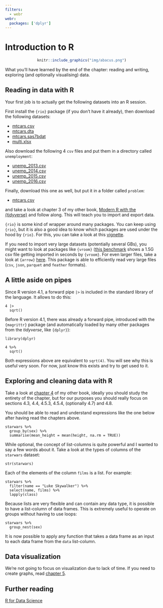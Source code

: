 ```yaml
---
filters:
  - webr
webr:
  packages: ['dplyr']
---
```


# Introduction to R

<div style="text-align:center;">
```r
knitr::include_graphics("img/abacus.png")
```
</div>

What you'll have learned by the end of the chapter: reading and writing,
exploring (and optionally visualising) data.

## Reading in data with R

Your first job is to actually get the following datasets into an R session.

First install the `{rio}` package (if you don't have it already), then download
the following datasets:

- [mtcars.csv](https://raw.githubusercontent.com/b-rodrigues/modern_R/master/datasets/mtcars.csv)
- [mtcars.dta](https://github.com/b-rodrigues/modern_R/raw/master/datasets/mtcars.dta)
- [mtcars.sas7bdat](https://github.com/b-rodrigues/modern_R/raw/master/datasets/mtcars.sas7bdat)
- [multi.xlsx](https://github.com/b-rodrigues/modern_R/raw/master/datasets/multi.xlsx)

Also download the following 4 `csv` files and put them in a directory called
`unemployment`:

- [unemp_2013.csv](https://raw.githubusercontent.com/b-rodrigues/modern_R/master/datasets/unemployment/unemp_2013.csv)
- [unemp_2014.csv](https://raw.githubusercontent.com/b-rodrigues/modern_R/master/datasets/unemployment/unemp_2014.csv)
- [unemp_2015.csv](https://raw.githubusercontent.com/b-rodrigues/modern_R/master/datasets/unemployment/unemp_2015.csv)
- [unemp_2016.csv](https://raw.githubusercontent.com/b-rodrigues/modern_R/master/datasets/unemployment/unemp_2016.csv)

Finally, download this one as well, but put it in a folder called `problem`:

- [mtcars.csv](https://raw.githubusercontent.com/b-rodrigues/modern_R/master/datasets/problems/mtcars.csv)

and take a look at chapter 3 of my other book, [Modern R with the
{tidyverse}](https://b-rodrigues.github.io/modern_R/reading-and-writing-data.html)
and follow along. This will teach you to import and export data.

`{rio}` is some kind of wrapper around many packages. You can keep using
`{rio}`, but it is also a good idea to know which packages are used under the
hood by `{rio}`. For this, you can take a look at this
[vignette](https://cran.r-project.org/web/packages/rio/vignettes/rio.html).

If you need to import very large datasets (potentially several GBs), you might
want to look at packages like `{vroom}` ([this
benchmark](https://vroom.r-lib.org/articles/benchmarks.html#reading-delimited-files)
shows a 1.5G csv file getting imported in seconds by `{vroom}`. For even larger
files, take a look at `{arrow}` [here](https://arrow.apache.org/docs/r/). This
package is able to efficiently read very large files (`csv`, `json`, `parquet`
and `feather` formats).

## A little aside on pipes

Since R version 4.1, a forward pipe `|>` is included in the standard library of
the language. It allows to do this:

```webr-r

4 |>
  sqrt()

```

Before R version 4.1, there was already a forward pipe, introduced with the
`{magrittr}` package (and automatically loaded by many other packages from the
*tidyverse*, like `{dplyr}`):

```webr-r
library(dplyr)

4 %>%
  sqrt()

```

Both expressions above are equivalent to `sqrt(4)`. You will see why this is
useful very soon. For now, just know this exists and try to get used to it.

## Exploring and cleaning data with R

Take a look at [chapter
4](https://b-rodrigues.github.io/modern_R/descriptive-statistics-and-data-manipulation.html#a-first-taste-of-data-manipulation-with-dplyr)
of my other book, ideally you should study the entirety of the chapter, but for
our purposes you should really focus on sections 4.3, 4.4, 4.5.3, 4.5.4,
(optionally 4.7) and 4.8.

You should be able to read and understand expressions like the one below after having read the chapters above.

```webr-r
starwars %>%
  group_by(sex) %>%
  summarise(mean_height = mean(height, na.rm = TRUE))
```

While optional, the concept of list-columns is quite powerful and I wanted to say a few words about it. Take a look at the types of columns
of the `starwars` dataset:

```webr-r
str(starwars)
```

Each of the elements of the column `films` is a list. For example:

```webr-r
starwars %>% 
  filter(name == "Luke Skywalker") %>%  
  select(name, films) %>% 
  lapply(class)
```

Because lists are very flexible and can contain any data type, it is possible to have a list-column of data frames. 
This is extremely useful to operate on groups without having to use loops:

```webr-r
starwars %>% 
  group_nest(sex) 
```

It is now possible to apply any function that takes a data frame as an input to each data frame from the `data` list-column.

## Data visualization

We're not going to focus on visualization due to lack of time. If you need to
create graphs, read [chapter
5](https://b-rodrigues.github.io/modern_R/graphs.html).

## Further reading

[R for Data Science](https://r4ds.had.co.nz/)
